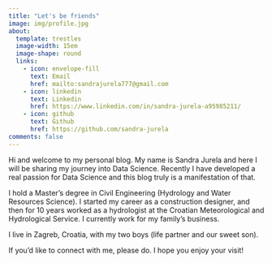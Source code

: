 ```yaml
---
title: "Let's be friends"
image: img/profile.jpg
about:
  template: trestles
  image-width: 15em
  image-shape: round
  links:
    - icon: envelope-fill
      text: Email
      href: mailto:sandrajurela777@gmail.com
    - icon: linkedin
      text: Linkedin
      href: https://www.linkedin.com/in/sandra-jurela-a95985211/
    - icon: github
      text: Github
      href: https://github.com/sandra-jurela
comments: false
---
```


Hi and welcome to my personal blog. My name is Sandra Jurela and here I will be sharing my journey into Data Science. Recently I have developed a real passion for Data Science and this blog truly is a manifestation of that.

I hold a Master's degree in Civil Engineering (Hydrology and Water Resources Science). I started my career as a construction designer, and then for 10 years worked as a hydrologist at the Croatian Meteorological and Hydrological Service. I currently work for my family's business.

I live in Zagreb, Croatia, with my two boys (life partner and our sweet son).

If you'd like to connect with me, please do. I hope you enjoy your visit!
